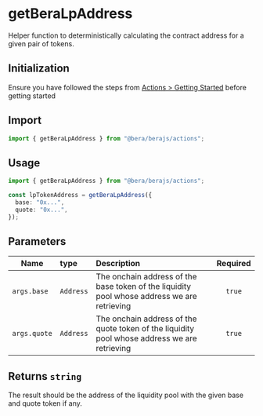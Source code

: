 # getBeraLpAddress

Helper function to deterministically calculating the contract address for a given pair of tokens.

## Initialization

Ensure you have followed the steps from [Actions > Getting Started](/actions/getting-started) before getting started

## Import

```ts
import { getBeraLpAddress } from "@bera/berajs/actions";
```

## Usage

```ts [example.ts]
import { getBeraLpAddress } from "@bera/berajs/actions";

const lpTokenAddress = getBeraLpAddress({
  base: "0x...",
  quote: "0x...",
});
```

## Parameters

| Name         | type      | Description                                                                                  | Required |
| ------------ | :-------- | :------------------------------------------------------------------------------------------- | :------: |
| `args.base`  | `Address` | The onchain address of the base token of the liquidity pool whose address we are retrieving  |  `true`  |
| `args.quote` | `Address` | The onchain address of the quote token of the liquidity pool whose address we are retrieving |  `true`  |

## Returns `string`

The result should be the address of the liquidity pool with the given base and quote token if any.
